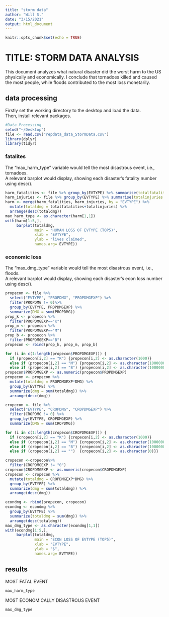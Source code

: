 ```yaml
---
title: "storm data"
author: "Will S."
date: "3/15/2021"
output: html_document
---
```


```r
knitr::opts_chunk$set(echo = TRUE)
```
 
# TITLE: STORM DATA ANALYSIS  
This document analyzes what natural disaster did the worst harm to the US physically and economically. I conclude that tornadoes killed and caused the most people, while floods contributed to the most loss monetarily.  
 
## data processing  
Firstly set the working directory to the desktop and load the data.  
Then, install relevant packages.
```r
#Data Processing
setwd("~/Desktop")
file <- read.csv("repdata_data_StormData.csv")
library(dplyr)
library(tidyr)
```

### fatalites
The "max_harm_type" variable would tell the most disastrous event, i.e., tornadoes.  
A relevant barplot would display, showing each disaster's fatality number using desc().
```r
harm_fatalities <- file %>% group_by(EVTYPE) %>% summarise(totalfatalities = sum(FATALITIES))
harm_injuries <- file %>% group_by(EVTYPE) %>% summarise(totalinjuries = sum(INJURIES))
harm <- merge(harm_fatalities, harm_injuries, by = "EVTYPE") %>%
  mutate(totaldmg = totalfatalities+totalinjuries) %>% 
  arrange(desc(totaldmg))
max_harm_type <- as.character(harm[1,1])
with(harm[1:5,], 
     barplot(totaldmg, 
             main = "HUMAN LOSS OF EVTYPE (TOP5)", 
             xlab = "EVTYPE",
             ylab = "lives claimed",
             names.arg= EVTYPE))
```

### economic loss
The "max_dmg_type" variable would tell the most disastrous event, i.e., floods.  
A relevant barplot would display, showing each disaster's econ loss number using desc().
```r
propecon <- file %>%
  select("EVTYPE", "PROPDMG", "PROPDMGEXP") %>%
  filter(PROPDMG != 0)%>%
  group_by(EVTYPE, PROPDMGEXP) %>%
  summarize(DMG = sum(PROPDMG))
prop_k <- propecon %>%
  filter(PROPDMGEXP=="K")
prop_m <- propecon %>%
  filter(PROPDMGEXP=="M")
prop_b <- propecon %>%
  filter(PROPDMGEXP=="B")
propecon <- rbind(prop_k, prop_m, prop_b)

for (i in c(1:length(propecon$PROPDMGEXP))) {
  if (propecon[i,2] == "K") {propecon[i,2] <- as.character(1000)}
  else if (propecon[i,2] == "M") {propecon[i,2] <- as.character(1000000)}
  else if (propecon[i,2] == "B") {propecon[i,2] <- as.character(1000000000)}}
propecon$PROPDMGEXP <- as.numeric(propecon$PROPDMGEXP)
propecon <- propecon %>%
  mutate(totaldmg = PROPDMGEXP*DMG) %>%
  group_by(EVTYPE) %>%
  summarize(dmg = sum(totaldmg)) %>%
  arrange(desc(dmg))

cropecon <- file %>% 
  select("EVTYPE", "CROPDMG", "CROPDMGEXP") %>%
  filter(CROPDMG != 0) %>%
  group_by(EVTYPE, CROPDMGEXP) %>%
  summarize(DMG = sum(CROPDMG))

for (i in c(1:length(cropecon$CROPDMGEXP))) {
  if (cropecon[i,2] == "K") {cropecon[i,2] <- as.character(1000)}
  else if (cropecon[i,2] == "M") {cropecon[i,2] <- as.character(1000000)}
  else if (cropecon[i,2] == "B") {cropecon[i,2] <- as.character(1000000000)}
  else if (cropecon[i,2] == "")  {cropecon[i,2] <- as.character(0)}}

cropecon <-cropecon%>%
  filter(CROPDMGEXP != "0")
cropecon$CROPDMGEXP <- as.numeric(cropecon$CROPDMGEXP)
cropecon <- cropecon %>%
  mutate(totaldmg = CROPDMGEXP*DMG) %>%
  group_by(EVTYPE) %>%
  summarize(dmg = sum(totaldmg)) %>%
  arrange(desc(dmg))

econdmg <- rbind(propecon, cropecon)
econdmg <- econdmg %>%
  group_by(EVTYPE) %>%
  summarize(totaldmg = sum(dmg)) %>%
  arrange(desc(totaldmg))
max_dmg_type <- as.character(econdmg[1,1])
with(econdmg[1:5,], 
     barplot(totaldmg, 
             main = "ECON LOSS OF EVTYPE (TOP5)", 
             xlab = "EVTYPE", 
             ylab = "$",
             names.arg= EVTYPE))
```

## results
MOST FATAL EVENT
```r
max_harm_type 
```
MOST ECONOMICALLY DISASTROUS EVENT
```r
max_dmg_type 
```